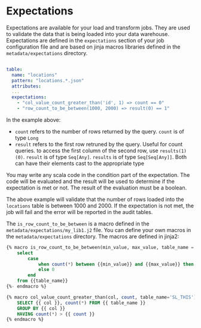 # Expectations


Expectations are available for your load and transform jobs. They are used to validate the data that is being loaded into your data warehouse. Expectations are defined in the `expectations` section of your job configuration file and
are based on jinja macros libraries defined in the `metadata/expectations` directory.


```yaml {7,8}

table:
  name: "locations"
  pattern: "locations.*.json"
  attributes:
  ...
  expectations:
    - "col_value_count_greater_than('id', 1) => count == 0"
    - "row_count_to_be_between(1000, 2000) => result(0) == 1"

```

In the example above:
- `count` refers to the number of rows returned by the query. `count` is of type `Long`
- `result` refers to the first row retruned by the query. Useful for count queries. 
to access the first column of the second row, use `results(1)(0)`. 
`result` is of type `Seq[Any]`. `results` is of type `Seq[Seq[Any]]`. Both can have their elements cast to the appropriate type

You may write any scala code in the condition part of the expectation. 
The code will be evaluated and the result will be used to determine if the expectation is met or not. 
The result of the evaluation must be a boolean.

The above example will validate that the number of rows loaded into the `locations` table is between 1000 and 2000. If the expectation is not met, the job will fail and the error will be reported in the audit tables.

The `is_row_count_to_be_between` is a macro defined in the `metadata/expectations/my_lib1.j2` file.
You can define your own macros in the `metadata/expectations` directory. 
The macros are defined in jinja2:

```sql title="metadata/expectations/my_lib1.j2"
{% macro is_row_count_to_be_between(min_value, max_value, table_name = 'SL_THIS') -%}
    select 
        case 
            when count(*) between {{min_value}} and {{max_value}} then 1 
            else 0 
        end
    from {{table_name}}
{%- endmacro %}

{% macro col_value_count_greater_than(col, count, table_name='SL_THIS') %}
    SELECT {{ col }}, count(*) FROM {{ table_name }}
    GROUP BY {{ col }}
    HAVING count(*) > {{ count }}
{% endmacro %}


```

